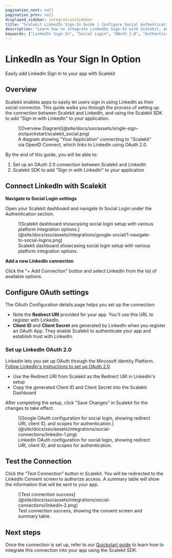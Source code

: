 ```yaml
---
pagination_next: null
pagination_prev: null
displayed_sidebar: integrationsSidebar
title: "Scalekit LinkedIn Sign-In Guide | Configure Social Authentication"
description: "Learn how to integrate LinkedIn Sign-In with Scalekit, enabling secure social authentication for your users with step-by-step OAuth configuration instructions."
keywords: ["LinkedIn Sign-In", "Social Login", "OAuth 2.0", "Authentication", "User Login", "LinkedIn OAuth", "Social Authentication", "Integration Guide"]
---
```


# LinkedIn as Your Sign In Option

<Subtitle>Easily add LinkedIn Sign In to your app with Scalekit</Subtitle>

## Overview

Scalekit enables apps to easily let users sign in using LinkedIn as their social connector. This guide walks you
through the process of setting up the connection between Scalekit and LinkedIn, and using the Scalekit SDK to add
"Sign in with LinkedIn" to your application.

<figure>
  ![Overview Diagram](@site/docs/sso/assets/single-sign-on/quickstart/scalekit_social.png)
  <figcaption>
    A diagram showing "Your Application" connecting to "Scalekit" via OpenID Connect, which links to LinkedIn using
    OAuth 2.0.
  </figcaption>
</figure>

By the end of this guide, you will be able to:

1. Set up an OAuth 2.0 connection between Scalekit and LinkedIn
2. Scalekit SDK to add "Sign in with LinkedIn" to your application

## Connect LinkedIn with Scalekit

**Navigate to Social Login settings**

Open your Scalekit dashboard and navigate to Social Login under the Authentication section.

<figure>
  ![Scalekit dashboard showcasing social login setup with various platform integration
  options.](@site/docs/sso/assets/integrations/google-social/1-navigate-to-social-logins.png)
  <figcaption>Scalekit dashboard showcasing social login setup with various platform integration options.</figcaption>
</figure>

**Add a new LinkedIn connection**

Click the "+ Add Connection" button and select LinkedIn from the list of available options.


## Configure OAuth settings

The OAuth Configuration details page helps you set up the connection:

- Note the **Redirect URI** provided for your app. You'll use this URL to register with LinkedIn.
- **Client ID** and **Client Secret** are generated by LinkedIn when you register an OAuth App. They enable Scalekit
  to authenticate your app and establish trust with LinkedIn.

### Set up LinkedIn OAuth 2.0

LinkedIn lets you set up OAuth through the Mircosoft Identity Platform.
[Follow LinkedIn's instructions to set up OAuth 2.0](https://dub.sh/social-connection-linkedin).

- Use the Redirect URI from Scalekit as the Redirect URI in LinkedIn's setup
- Copy the generated Client ID and Client Secret into the Scalekit Dashboard

After completing the setup, click "Save Changes" in Scalekit for the changes to take effect.

<figure>
  ![Google OAuth configuration for social login, showing redirect URI, client ID, and scopes for
  authentication.](@site/docs/sso/assets/integrations/social-connections/linkedin-1.png)
  <figcaption>
    LinkedIn OAuth configuration for social login, showing redirect URI, client ID, and scopes for authentication.
  </figcaption>
</figure>

## Test the Connection

Click the "Test Connection" button in Scalekit. You will be redirected to the LinkedIn Consent screen to authorize
access. A summary table will show the information that will be sent to your app.

<figure>
  ![Test connection success](@site/docs/sso/assets/integrations/social-connections/linkedin-2.png)
  <figcaption>Test connection success, showing the consent screen and summary table.</figcaption>
</figure>

## Next steps

Once the connection is set up, refer to our [Quickstart guide](/sso/social-login) to learn how to integrate this
connection into your app using the Scalekit SDK.
